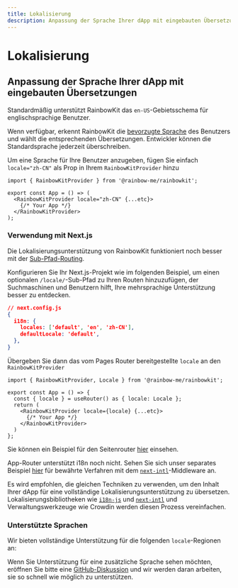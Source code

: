 ```yaml
---
title: Lokalisierung
description: Anpassung der Sprache Ihrer dApp mit eingebauten Übersetzungen
---
```


# Lokalisierung

## Anpassung der Sprache Ihrer dApp mit eingebauten Übersetzungen

Standardmäßig unterstützt RainbowKit das `en-US`-Gebietsschema für englischsprachige Benutzer.

Wenn verfügbar, erkennt RainbowKit die [bevorzugte Sprache](https://developer.mozilla.org/en-US/docs/Web/API/Navigator/language) des Benutzers und wählt die entsprechenden Übersetzungen. Entwickler können die Standardsprache jederzeit überschreiben.

Um eine Sprache für Ihre Benutzer anzugeben, fügen Sie einfach `locale="zh-CN"` als Prop in Ihrem `RainbowKitProvider` hinzu

```tsx
import { RainbowKitProvider } from '@rainbow-me/rainbowkit';

export const App = () => (
  <RainbowKitProvider locale="zh-CN" {...etc}>
    {/* Your App */}
  </RainbowKitProvider>
);
```

### Verwendung mit Next.js

Die Lokalisierungsunterstützung von RainbowKit funktioniert noch besser mit der [Sub-Pfad-Routing](https://nextjs.org/docs/pages/building-your-application/routing/internationalization#sub-path-routing).

Konfigurieren Sie Ihr Next.js-Projekt wie im folgenden Beispiel, um einen optionalen `/locale/`-Sub-Pfad zu Ihren Routen hinzuzufügen, der Suchmaschinen und Benutzern hilft, Ihre mehrsprachige Unterstützung besser zu entdecken.

```json
// next.config.js
{
  i18n: {
    locales: ['default', 'en', 'zh-CN'],
    defaultLocale: 'default',
  },
}
```

Übergeben Sie dann das vom Pages Router bereitgestellte `locale` an den `RainbowKitProvider`

```tsx
import { RainbowKitProvider, Locale } from '@rainbow-me/rainbowkit';

export const App = () => {
  const { locale } = useRouter() as { locale: Locale };
  return (
    <RainbowKitProvider locale={locale} {...etc}>
      {/* Your App */}
    </RainbowKitProvider>
  )
};
```

Sie können ein Beispiel für den Seitenrouter [hier](https://github.com/rainbow-me/rainbowkit/tree/main/examples/with-next) einsehen.

App-Router unterstützt i18n noch nicht. Sehen Sie sich unser separates Beispiel [hier](https://github.com/rainbow-me/rainbowkit/tree/main/examples/with-next-app-i18n) für bewährte Verfahren mit dem [`next-intl`](https://github.com/amannn/next-intl)-Middleware an.

Es wird empfohlen, die gleichen Techniken zu verwenden, um den Inhalt Ihrer dApp für eine vollständige Lokalisierungsunterstützung zu übersetzen. Lokalisierungsbibliotheken wie [`i18n-js`](https://github.com/fnando/i18n) und [`next-intl`](https://github.com/amannn/next-intl) und Verwaltungswerkzeuge wie Crowdin werden diesen Prozess vereinfachen.

### Unterstützte Sprachen

Wir bieten vollständige Unterstützung für die folgenden `locale`-Regionen an:

<Table
  header={[
    'Sprache', 'Region', 'Gebietsschema', 'Kurzform'
  ]}
  dataTypes={[
    'string', 'string', 'code', 'code'
  ]}
  data={[
    ['English', 'United States 🇺🇸', 'en-US', 'en'],
    ['中文', 'Mainland China 🇨🇳', 'zh-CN', 'zh-Hans', 'zh'],
    ['繁體中文', 'Hong Kong 🇭🇰', 'zh-HK'],
    ['繁體中文', 'Taiwan 🇹🇼', 'zh-TW', 'zh-Hant'],
    ['हिंदी', 'India 🇮🇳', 'hi-IN', 'hi'],
    ['Español', 'Latin America 🌎', 'es-419', 'es'],
    ['Français', 'France 🇫🇷', 'fr-FR', 'fr'],
    ['العربية', 'Middle East 🌍', 'ar-AR', 'ar'],
    ['Português', 'Brazil 🇧🇷', 'pt-BR', 'pt'],
    ['Русский', 'Russia 🇷🇺', 'ru-RU', 'ru'],
    ['Bahasa Indonesia', 'Indonesia 🇮🇩', 'id-ID', 'id'],
    ['日本語', 'Japan 🇯🇵', 'ja-JP', 'ja'],
    ['Türkçe', 'Turkey 🇹🇷', 'tr-TR', 'tr'],
    ['한국어', 'South Korea 🇰🇷', 'ko-KR', 'ko'],
    ['ภาษาไทย', 'Thailand 🇹🇭', 'th-TH', 'th'],
    ['українська', 'Ukraine 🇺🇦', 'uk-UA', 'ua'],
    ['Tiếng Việt', 'Vietnam 🇻🇳', 'vi-VN', 'vi'],
    ['Deutsch', 'Germany 🇩🇪', 'de-DE', 'de']
  ]}
/>

Wenn Sie Unterstützung für eine zusätzliche Sprache sehen möchten, eröffnen Sie bitte eine [GitHub-Diskussion](https://github.com/rainbow-me/rainbowkit/discussions/new?category=ideas) und wir werden daran arbeiten, sie so schnell wie möglich zu unterstützen.
